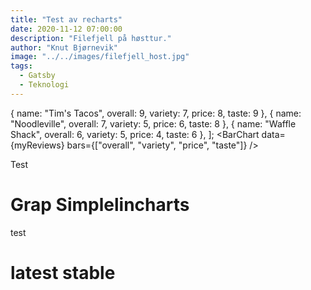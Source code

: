 ```yaml
---
title: "Test av recharts"
date: 2020-11-12 07:00:00
description: "Filefjell på høsttur."
author: "Knut Bjørnevik"
image: "../../images/filefjell_host.jpg"
tags:
  - Gatsby
  - Teknologi
---
```


  {
    name: "Tim's Tacos",
    overall: 9,
    variety: 7,
    price: 8,
    taste: 9
  },
  {
    name: "Noodleville",
    overall: 7,
    variety: 5,
    price: 6,
    taste: 8
  },
  {
    name: "Waffle Shack",
    overall: 6,
    variety: 5,
    price: 4,
    taste: 6
  },
];
<BarChart
  data={myReviews}
  bars={["overall", "variety", "price", "taste"]}
/>

Test

# Grap Simplelincharts
test


# latest stable


